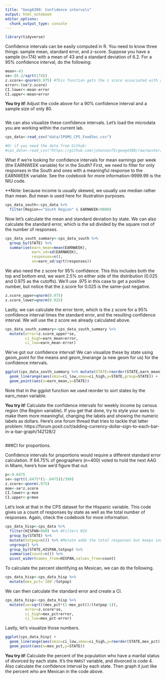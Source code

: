 ---
title: "Geog6300: Confidence intervals"
output: html_notebook
editor_options: 
  chunk_output_type: console
---

```{r setup}
library(tidyverse)
```

Confidence intervals can be easily computed in R. You need to know three things: sample mean, standard error, and z-score. Suppose you have a sample (n=174) with a mean of 43 and a standard deviation of 6.2. For a 95% confidence interval, do the following:

```{r}
mean<-43
se<-(6.2/sqrt(174))
z.score<-qnorm(0.975) #This function gets the z score associated with a .975 probability
error<-(se*z.score)
CI.lower<-mean-error
CI.upper<-mean+error
```

**You try it!** Adjust the code above for a 90% confidence interval and a sample size of only 80.

```{r}

```


We can also visualize these confidence intervals. Let's load the microdata you are working within the current lab.

```{r}
cps_data<-read_csv("data/IPUMS_CPS_FoodSec.csv")

#Or if you need the data from Github:
#cps_data<-read_csv("https://github.com/jshannon75/geog4300/raw/master/data/IPUMS_CPS_FoodSec.csv")

```

What if we're looking for confidence intervals for mean earnings per week (the EARNWEEK variable) for in the South? First, we need to filter for only responses in the South and ones with a meaningful response to the EARNWEEK variable. See the codebook for more information--9999.99 is the NIU code.

**Note: because income is usually skewed, we usually use median rather than mean. But mean is used here for illustration purposes.

```{r}
cps_data_south<-cps_data %>%
  filter(Region=="South Region" & EARNWEEK<9000)
```

Now let's calculate the mean and standard deviation by state. We can also calculate the standard error, which is the sd divided by the square root of the number of responses.

```{r}
cps_data_south_summary<-cps_data_south %>%
  group_by(STATE) %>%
  summarise(earn_mean=mean(EARNWEEK),
            earn_sd=sd(EARNWEEK),
            responses=n(),
            se=earn_sd/sqrt(responses))
```

We also need the z score for 95% confidence. This this includes both the top and bottom end, we want 2.5% on either side of the distribution (0.025 and 0.975 as the cutoffs). We'll use .975 in this case to get a positive number, but notice that the z.score for 0.025 is the same--just negative.

```{r}
z.score_upper=qnorm(0.975)
z.score_lower=qnorm(0.025)
```


Lastly, we can calculate the error term, which is the z score for a 95% confidence interval times the standard error, and the resulting confidence interval. We will use the z score we already calculated above.

```{r}
cps_data_south_summary<-cps_data_south_summary %>%
  mutate(error=z.score_upper*se,
         ci_high=earn_mean+error,
         ci_low=earn_mean-error)
```

We've got our confidence interval! We can visualize these by state using geom_point for the means and geom_linerange (a new geom for us) for the confidence intervals. 

```{r}
ggplot(cps_data_south_summary %>% mutate(STATE=reorder(STATE,earn_mean)))+
  geom_linerange(aes(xmin=ci_low,xmax=ci_high,y=STATE,group=STATE)) +
  geom_point(aes(x=earn_mean,y=STATE))
```

Note that in the ggplot function we used reorder to sort states by the earn_mean variable. 

**You try it!** Calculate the confidence intervals for weekly income by census region (the Region variable). If you get that done, try to style your axes to make them more meaningful, changing the labels and showing the numeric labels as dollars. Here's one forum thread that tries to tackle that latter problem: https://forum.posit.co/t/adding-currency-dollar-sign-to-each-bar-in-a-bar-graph/142128/2

```{r}

```


###CI for proportions. 

Confidence intervals for proportions would require a different standard error calculation. If 64.75% of geographers (n=400) voted to hold the next AAG in Miami, here's how we'd figure that out. 

```{r}
p<-0.6475
se<-sqrt((.6475*(1-.6475))/399)
z.score<-qnorm(.975)
moe<-se*z.score
CI.lower<-p-moe
CI.upper<-p+moe
```

Let's look at that in the CPS dataset for the Hispanic variable. This code gives us a count of responses by state as well as the total number of responses. Again, check the codebook for more information.

```{r}
cps_data_hisp<-cps_data %>%
  filter(HISPAN<900) %>% #Filters NIU
  group_by(STATE) %>%
  mutate(totpop=n()) %>% #Mutate adds the total responses but keeps indivdiual obervations
  ungroup() %>%
  group_by(STATE,HISPAN,totpop) %>%
  summarise(count=n()) %>%
  pivot_wider(names_from=HISPAN,values_from=count)
```

To calculate the percent identifying as Mexican, we can do the following.

```{r}
cps_data_hisp<-cps_data_hisp %>%
  mutate(mex_pct=`100`/totpop)
```

We can then calculate the standard error and create a CI.

```{r}
cps_data_hisp<-cps_data_hisp %>%
  mutate(se=sqrt((mex_pct*(1-mex_pct))/(totpop-1)),
         error=z.score*se,
         ci_high=mex_pct+error,
         ci_low=mex_pct-error)
```

Lastly, let's visualize those numbers.

```{r}
ggplot(cps_data_hisp) +
  geom_linerange(aes(xmin=ci_low,xmax=ci_high,y=reorder(STATE,mex_pct),group=STATE))+
  geom_point(aes(x=mex_pct,y=STATE))
```

**You try it!** Calculate the percent of the population who have a marital status of divorced by each state. It's the `MARST` variable, and divorced is code 4. Also calculate the confidence interval by each state. Then graph it just like the percent who are Mexican in the code above.

```{r}

```

